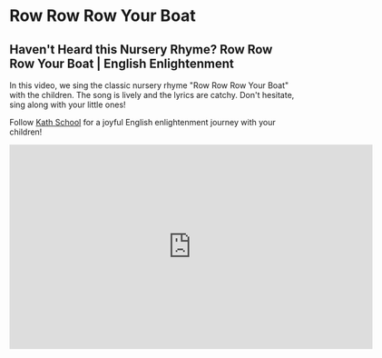 # Row Row Row Your Boat

## Haven't Heard this Nursery Rhyme? Row Row Row Your Boat | English Enlightenment

In this video, we sing the classic nursery rhyme "Row Row Row Your Boat" with the children. The song is lively and the lyrics are catchy. Don't hesitate, sing along with your little ones!

Follow [Kath School](https://space.bilibili.com/20797715) for a joyful English enlightenment journey with your children!

<iframe
  src="https://player.bilibili.com/player.html?bvid=BV1Ns4y1v7jP&cid=1&page=1"
  scrolling="no"
  border="0"
  frameborder="no"
  framespacing="0"
  allowfullscreen="true"
  width="640"
  height="360"
></iframe>
